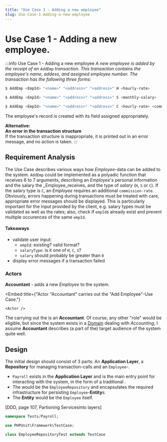```yaml
---
title: "Use Case 1 - Adding a new employee"
slug: Use-Case-1-Adding-a-new-employee
---
```



# Use Case 1 - Adding a new employee.

:::info Use Case 1 - Adding a new employee
_A new employee is added by the receipt of an `AddEmp` transaction. This transaction contains the employee's name, addess, and assigned employee number. The transaction has the following three forms:_

```bash
$ AddEmp <EmpId> "<name>" "<address>" "<address>" H <hourly-rate>

$ AddEmp <EmpId> "<name>" "<address>" "<address>" S <monthly-salary>

$ AddEmp <EmpId> "<name>" "<address>" "<address>" C <hourly-rate> <commission-rate>
```

The employee's record is created with its field assigned appropriately.

**Alternative:<br />
An error in the transaction structure**<br />
If the transaction structure is inappropriate, it is printed out in an error message, and no action is taken.
:::

## Requirement Analysis 
The Use Case describes various ways how _Employee_-data can be added to the system.
`AddEmp` could be implemented as a polyadic function that receives 6 to 7 arguments, 
describing an _Employee_'s personal information and the salary the _Employee_receives, and
the type of _salary_ (`H`, `S` or `C`). If the salary type is `C`, an _Employee_ requires an additional `commission-rate`. 
Obviously, errors happening during transactions must be treated with care, appropriate error messages should be displayed.
This is particularly important for the input provided by the client, e.g. salary types must be validated as well as the
rates; also, check if `empId`s already exist and prevent multiple occurences of the same `empId`.

#### Takeaways
 - validate user input:
    - `empId`: existing? valid format?
    - `salaryType`: is it one of `H`, `C`, `S`?
    - `salary` should probably be greater than `0`
 - display error messages if a transaction failed

### Actors 
**Accountant** - adds a new _Employee_ to the system.


<Embed
    title={"Actor \"Accountant\" carries out the \"Add Employee\"-Use Case."}
>
    <Actor />
</Embed>

The <GlosRef name="Actor" file="uml.actor" /> carrying out the <GlosRef name="Use Case" file="uml.usecase" /> is an **Accountant**. Of course,
any other "role" would be eligible, but since the system exists in a [Domain](../Glossary/softwaredesign.domain) dealing with
_Accounting_, I assume **Accountant** describes (a part of the) target audience of the system quite well.

## Design
The initial design should consist of 3 parts: An **Application Layer**, a **Repository** for managing transaction-calls
and an `Employee`-<GlosRef name="Entity" file="sd.entity" />.
 - `Payroll` exists in the **Application Layer** and is the main entry point for interacting with the system, in the form
    of a traditional <GlosRef name="Facade" file="sd.facade" />.
 - The <GlosRef name="Repository" file="sd.repository" /> would be the `EmployeeRepository` and encapsulates the
    required infrastructure for persisting `Employee`-**Entity**s.
 - The **Entity** would be the `Employee` itself.

[DDD, page 107, Partioning Servicesinto layers]


```php
namespace Tests/Payroll;

use PHPUnit\Framework\TestCase;

class EmployeeRepositoryTest extends TestCase
```


```php

```